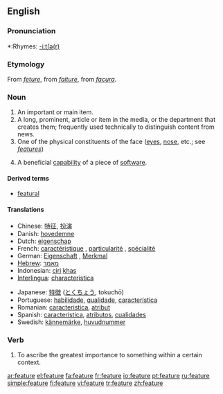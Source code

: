 {{wikipedia}}
==English==

===Pronunciation===
*:Rhymes: [[Rhymes:English:-iːtʃə(r)|-iːtʃə(r)]]

===Etymology===
From {{AF.}} ''[[feture]]'', from {{OF.}} ''[[faiture]]'', from {{L.}} ''[[facura]]''.

===Noun===
{{en-noun}}

# An important or main item.
# A long, prominent, article or item in the media, or the department that creates them; frequently used technically to distinguish content from news. 
# One of the physical constituents of the face ([[eye]]s, [[nose]], etc.; see ''[[features]]'')
#{{computing}} A beneficial [[capability]] of a piece of [[software]].

====Derived terms====
* [[featural]]

====Translations====
{{top}}
*Chinese: [[特征]], [[扮演]]
*Danish: [[hovedemne]] {{n}}
*Dutch: [[eigenschap]] {{f}}
*French: [[caractéristique]] {{n}}, [[particularité]] {{n}}, [[spécialité]] {{n}}
*German: [[Eigenschaft]] {{n}}, [[Merkmal]] {{n}}
*[[Hebrew]]: [[מאמר]]
*Indonesian: [[ciri]] [[khas]]
*[[Interlingua]]: [[characteristica]]
{{mid}}
*Japanese: [[特徴]] ([[とくちょう]], tokuchō)
*Portuguese: [[habilidade]], [[qualidade]], [[característica]]
*Romanian: [[caracteristica]], [[atribut]]
*Spanish: [[caracteristica]], [[atributos]], [[cualidades]]
*Swedish: [[kännemärke]], [[huvudnummer]]
{{bottom}}

===Verb===
{{en-verb|featur|ing}}
# To ascribe the greatest importance to something within a certain context.

[[ar:feature]]
[[el:feature]]
[[fa:feature]]
[[fr:feature]]
[[io:feature]]
[[pt:feature]]
[[ru:feature]]
[[simple:feature]]
[[fi:feature]]
[[vi:feature]]
[[tr:feature]]
[[zh:feature]]